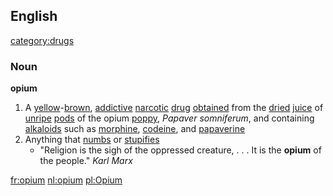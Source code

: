 ==English==
[[category:drugs]]
===Noun===
{{wikipedia}}
'''opium'''
#A [[yellow]]-[[brown]], [[addictive]] [[narcotic]] [[drug]] [[obtained]] from the [[dried]] [[juice]] of [[unripe]] [[pod]]s of the opium [[poppy]], ''Papaver somniferum'', and containing [[alkaloid]]s such as [[morphine]], [[codeine]], and [[papaverine]]
#Anything that [[numb]]s or [[stupifies]]
#* "Religion is the sigh of the oppressed creature, . . . It is the '''opium''' of the people." ''Karl Marx''

[[fr:opium]]
[[nl:opium]]
[[pl:Opium]]